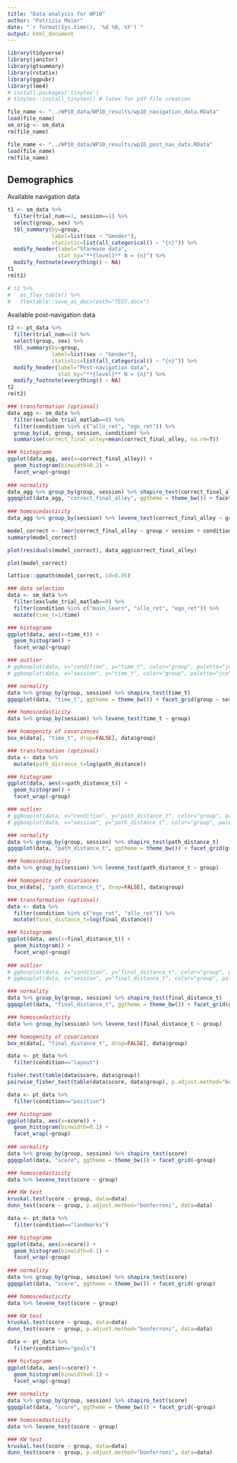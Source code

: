 ```yaml
---
title: "Data analysis for WP10"
author: "Patrizia Maier"
date: "`r format(Sys.time(), '%d %B, %Y')`"
output: html_document
---
```


```r

library(tidyverse)
library(janitor)
library(gtsummary)
library(rstatix)
library(ggpubr)
library(lme4)
# install.packages('tinytex')
# tinytex::install_tinytex() # latex for pdf file creation

```


```r
file_name <- "../WP10_data/WP10_results/wp10_navigation_data.RData"
load(file_name)
sm_orig <- sm_data 
rm(file_name)

file_name <- "../WP10_data/WP10_results/wp10_post_nav_data.RData"
load(file_name)
rm(file_name)
```


## Demographics 

Available navigation data 

```r
t1 <- sm_data %>% 
  filter(trial_num==1, session==1) %>% 
  select(group, sex) %>%
  tbl_summary(by=group,
              label=list(sex ~ "Gender"),
              statistic=list(all_categorical() ~ "{n}")) %>% 
  modify_header(label="Starmaze data",
                stat_by="**{level}** N = {n}") %>% 
  modify_footnote(everything() ~ NA)
t1
rm(t1)

# t1 %>%
#   as_flex_table() %>%
#   flextable::save_as_docx(path="TEST.docx")
```
 
Available post-navigation data 
 
```r
t2 <- pt_data %>% 
  filter(trial_num==1) %>% 
  select(group, sex) %>%
  tbl_summary(by=group,
              label=list(sex ~ "Gender"),
              statistic=list(all_categorical() ~ "{n}")) %>% 
  modify_header(label="Post-navigation data",
                stat_by="**{level}** N = {n}") %>% 
  modify_footnote(everything() ~ NA)
t2
rm(t2)
```

```r

### transformation (optional)
data_agg <- sm_data %>%
  filter(exclude_trial_matlab==0) %>% 
  filter(condition %in% c("allo_ret", "ego_ret")) %>% 
  group_by(id, group, session, condition) %>% 
  summarise(correct_final_alley=mean(correct_final_alley, na.rm=T))

### histogramm
ggplot(data_agg, aes(x=correct_final_alley)) +
  geom_histogram(binwidth=0.2) +
  facet_wrap(~group)
 
### normality
data_agg %>% group_by(group, session) %>% shapiro_test(correct_final_alley)
ggqqplot(data_agg, "correct_final_alley", ggtheme = theme_bw()) + facet_grid(group ~ session)
 
### homoscedasticity
data_agg %>% group_by(session) %>% levene_test(correct_final_alley ~ group)

```

```r
model_correct <- lmer(correct_final_alley ~ group + session + condition + (1|id),  data=data_agg)
summary(model_correct)

plot(residuals(model_correct), data_agg$correct_final_alley)

plot(model_correct)

lattice::qqmath(model_correct, id=0.05)
```

```r

### data selection 
data <- sm_data %>% 
  filter(exclude_trial_matlab==0) %>% 
  filter(condition %in% c("main_learn", "allo_ret", "ego_ret")) %>% 
  mutate(time_t=1/time)

### histogramm
ggplot(data, aes(x=time_t)) +
  geom_histogram() + 
  facet_wrap(~group)

### outlier
# ggboxplot(data, x="condition", y="time_t", color="group", palette="jco")
# ggboxplot(data, x="session", y="time_t", color="group", palette="jco")

### normality
data %>% group_by(group, session) %>% shapiro_test(time_t)
ggqqplot(data, "time_t", ggtheme = theme_bw()) + facet_grid(group ~ session)

### homoscedasticity
data %>% group_by(session) %>% levene_test(time_t ~ group)

### homogenity of covariances 
box_m(data[, "time_t", drop=FALSE], data$group)
```


```r

### transformation (optional)
data <- data %>%
  mutate(path_distance_t=log(path_distance))

### histogramm
ggplot(data, aes(x=path_distance_t)) +
  geom_histogram() + 
  facet_wrap(~group)

### outlier
# ggboxplot(data, x="condition", y="path_distance_t", color="group", palette="jco")
# ggboxplot(data, x="session", y="path_distance_t", color="group", palette="jco")

### normality
data %>% group_by(group, session) %>% shapiro_test(path_distance_t)
ggqqplot(data, "path_distance_t", ggtheme = theme_bw()) + facet_grid(group ~ session)

### homoscedasticity
data %>% group_by(session) %>% levene_test(path_distance_t ~ group)

### homogenity of covariances 
box_m(data[, "path_distance_t", drop=FALSE], data$group)
```


```r

### transformation (optional)
data <- data %>%
  filter(condition %in% c("ego_ret", "allo_ret")) %>% 
  mutate(final_distance_t=log(final_distance))

### histogramm
ggplot(data, aes(x=final_distance_t)) +
  geom_histogram() + 
  facet_wrap(~group)
  
### outlier
# ggboxplot(data, x="condition", y="final_distance_t", color="group", palette="jco")
# ggboxplot(data, x="session", y="final_distance_t", color="group", palette="jco")

### normality
data %>% group_by(group, session) %>% shapiro_test(final_distance_t)
ggqqplot(data, "final_distance_t", ggtheme = theme_bw()) + facet_grid(group ~ session)

### homoscedasticity
data %>% group_by(session) %>% levene_test(final_distance_t ~ group)

### homogenity of covariances 
box_m(data[, "final_distance_t", drop=FALSE], data$group)
```

```r

data <- pt_data %>% 
  filter(condition=="layout")

fisher.test(table(data$score, data$group))
pairwise_fisher_test(table(data$score, data$group), p.adjust.method="bonferroni")

```

```r

data <- pt_data %>% 
  filter(condition=="position")

### histogramm
ggplot(data, aes(x=score)) +
  geom_histogram(binwidth=0.1) + 
  facet_wrap(~group)
  
### normality
data %>% group_by(group, session) %>% shapiro_test(score)
ggqqplot(data, "score", ggtheme = theme_bw()) + facet_grid(~group)

### homoscedasticity
data %>% levene_test(score ~ group)

### KW test 
kruskal.test(score ~ group, data=data)
dunn_test(score ~ group, p.adjust.method="bonferroni", data=data)

```

```r
data <- pt_data %>% 
  filter(condition=="landmarks")

### histogramm
ggplot(data, aes(x=score)) +
  geom_histogram(binwidth=0.1) + 
  facet_wrap(~group)
  
### normality
data %>% group_by(group, session) %>% shapiro_test(score)
ggqqplot(data, "score", ggtheme = theme_bw()) + facet_grid(~group)

### homoscedasticity
data %>% levene_test(score ~ group)

### KW test
kruskal.test(score ~ group, data=data)
dunn_test(score ~ group, p.adjust.method="bonferroni", data=data)

```

```r

data <- pt_data %>% 
  filter(condition=="goals")

### histogramm
ggplot(data, aes(x=score)) +
  geom_histogram(binwidth=0.1) + 
  facet_wrap(~group)
  
### normality
data %>% group_by(group, session) %>% shapiro_test(score)
ggqqplot(data, "score", ggtheme = theme_bw()) + facet_grid(~group)

### homoscedasticity
data %>% levene_test(score ~ group)

### KW test
kruskal.test(score ~ group, data=data)
dunn_test(score ~ group, p.adjust.method="bonferroni", data=data)

```